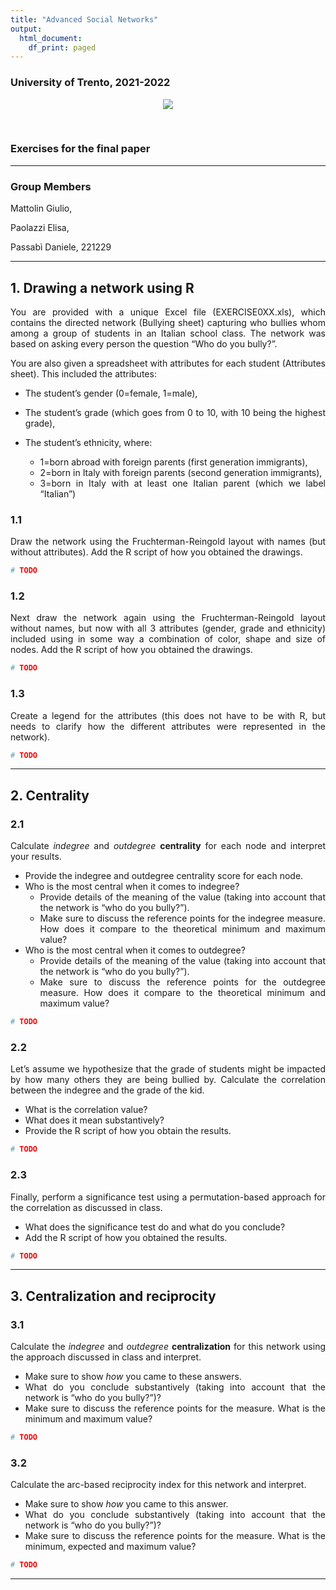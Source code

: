 ```yaml
---
title: "Advanced Social Networks"
output:
  html_document:
    df_print: paged
---
```


<style>
  body {text-align: justify}
</style>

### University of Trento, 2021-2022

<p align="center">
  ![](images/unitn_logo.png)
</p>

<br>

### Exercises for the final paper

---

### Group Members

Mattolin Giulio, 

Paolazzi Elisa, 

Passabì Daniele, 221229

---

## 1. Drawing a network using R

You are provided with a unique Excel file (EXERCISE0XX.xls), which contains the directed network (Bullying sheet) capturing who bullies whom among a group of students in an Italian school class. The network was based on asking every person the question “Who do you bully?”.

You are also given a spreadsheet with attributes for each student (Attributes sheet). This included the attributes:

-	The student’s gender (0=female, 1=male),
- The student’s grade (which goes from 0 to 10, with 10 being the highest grade),
-	The student’s ethnicity, where: 
    
    - 1=born abroad with foreign parents (first generation immigrants),
    -	2=born in Italy with foreign parents (second generation immigrants), 
    -	3=born in Italy with at least one Italian parent (which we label “Italian”)

### 1.1 

Draw the network using the Fruchterman-Reingold layout with names (but without attributes). Add the R script of how you obtained the drawings.

```r

# TODO

```


### 1.2

Next draw the network again using the Fruchterman-Reingold layout without names, but now with all 3 attributes (gender, grade and ethnicity) included using in some way a combination of color, shape and size of nodes. Add the R script of how you obtained the drawings. 

```r

# TODO

```


### 1.3

Create a legend for the attributes (this does not have to be with R, but needs to clarify how the different attributes were represented in the network).

```r

# TODO

```

---

## 2. Centrality

### 2.1

Calculate *indegree* and *outdegree* **centrality** for each node and interpret your results. 

- Provide the indegree and outdegree centrality score for each node.
- Who is the most central when it comes to indegree?
    - Provide details of the meaning of the value (taking into account that the network is “who do you bully?”).
    - Make sure to discuss the reference points for the indegree measure. How does it compare to the theoretical minimum and maximum value?
- Who is the most central when it comes to outdegree?
    - Provide details of the meaning of the value (taking into account that the network is “who do you bully?”).
    - Make sure to discuss the reference points for the outdegree measure. How does it compare to the theoretical minimum and maximum value?

```r

# TODO

```


### 2.2

Let’s assume we hypothesize that the grade of students might be impacted by how many others they are being bullied by. Calculate the correlation between the indegree and the grade of the kid.

- What is the correlation value?
- What does it mean substantively?
- Provide the R script of how you obtain the results.


```r

# TODO

```


### 2.3

Finally, perform a significance test using a permutation-based approach for the correlation as discussed in class.

-	What does the significance test do and what do you conclude?
-	Add the R script of how you obtained the results.

```r

# TODO

```

---

## 3. Centralization and reciprocity

### 3.1

Calculate the *indegree* and *outdegree* **centralization** for this network using the approach discussed in class and interpret.

- Make sure to show *how* you came to these answers.
- What do you conclude substantively (taking into account that the network is “who do you bully?”)?
- Make sure to discuss the reference points for the measure. What is the minimum and maximum value?

```r

# TODO

```


### 3.2

Calculate the arc-based reciprocity index for this network and interpret.

- Make sure to show *how* you came to this answer.
- What do you conclude substantively (taking into account that the network is “who do you bully?”)?
- Make sure to discuss the reference points for the measure. What is the minimum, expected and maximum value?

```r

# TODO

```

---

<br><br><br><br><br><br><br><br><br><br>
